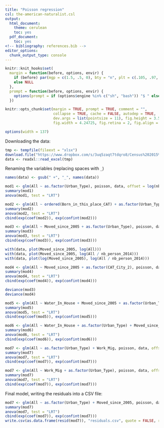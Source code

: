 ```yaml
---
title: "Poisson regression"
csl: the-american-naturalist.csl
output:
  html_document:
    theme: cerulean
    toc: yes
  pdf_document:
    toc: yes
<!-- bibliography: references.bib -->
editor_options: 
  chunk_output_type: console
---
```


<!--
IMAGES:
Insert them with: ![alt text](image.png)
You can also resize them if needed: convert image.png -resize 50% image.png
If you want to center the image, go through HTML code:
<div style="text-align:center"><img src ="image.png"/></div>

REFERENCES:
For references: Put all the bibTeX references in the file "references.bib"
in the current folder and cite the references as @key or [@key] in the text.
Uncomment the bibliography field in the above header and put a "References"
title wherever you want to display the reference list.
-->

<style type="text/css">
.main-container {
  max-width: 1370px;
  margin-left: auto;
  margin-right: auto;
}
</style>

```r
knitr::knit_hooks$set(
  margin = function(before, options, envir) {
    if (before) par(mgp = c(1.5, .5, 0), bty = "n", plt = c(.105, .97, .13, .97))
    else NULL
  },
  prompt = function(before, options, envir) {
    options(prompt = if (options$engine %in% c("sh", "bash")) "$ " else "> ")
  })

knitr::opts_chunk$set(margin = TRUE, prompt = TRUE, comment = "",
                      collapse = TRUE, cache = FALSE, autodep = TRUE,
                      dev.args = list(pointsize = 11), fig.height = 3.5,
                      fig.width = 4.24725, fig.retina = 2, fig.align = "center")

options(width = 137)
```

Downloading the data:

```r
tmp <- tempfile(fileext = "xlsx")
download.file("https://www.dropbox.com/s/3uq5zaqt7tdqro8/Census%202015%20village%20dengue%20and%20built%20Up.xlsx?raw=1", tmp)
data <- readxl::read_excel(tmp)
```

Renaming the variables (replacing spaces with `_`)

```r
names(data) <- gsub(" +", "_", names(data))
```

```r
mod1 <- glm(All ~ as.factor(Urban_Type), poisson, data, offset = log(nb_person_2014))
summary(mod1)
anova(mod1, test = "LRT")
```

```r
mod2 <- glm(All ~ ordered(Born_in_this_place_CAT) + as.factor(Urban_Type), poisson, data, offset = log(nb_person_2014))
summary(mod2)
anova(mod2, test = "LRT")
cbind(exp(coef(mod2)), exp(confint(mod2)))
```

```r
mod3 <- glm(All ~ Moved_since_2005 + as.factor(Urban_Type), poisson, data, offset = log(nb_person_2014))
summary(mod3)
anova(mod3, test = "LRT")
cbind(exp(coef(mod3)), exp(confint(mod3)))
```

```r
with(data, plot(Moved_since_2005, log(All)))
with(data, plot(Moved_since_2005, log(All / nb_person_2014)))
with(data, plot(log(Moved_since_2005), log(All / nb_person_2014)))
```

```r
mod4 <- glm(All ~ Moved_since_2005 + as.factor(CAT_City_2), poisson, data, offset = log(nb_person_2014))
summary(mod4)
anova(mod4, test = "LRT")
cbind(exp(coef(mod4)), exp(confint(mod4)))
```

```r
deviance(mod3)
deviance(mod4)
```

```r
mod5 <- glm(All ~ Water_In_House + Moved_since_2005 + as.factor(Urban_Type), poisson, data, offset = log(nb_person_2014))
summary(mod5)
anova(mod5, test = "LRT")
cbind(exp(coef(mod5)), exp(confint(mod5)))
```

```r
mod6 <- glm(All ~ Water_In_House + as.factor(Urban_Type) + Moved_since_2005, poisson, data, offset = log(nb_person_2014))
summary(mod6)
anova(mod6, test = "LRT")
cbind(exp(coef(mod6)), exp(confint(mod6)))
```

```r
mod7 <- glm(All ~ as.factor(Urban_Type) + Work_Mig, poisson, data, offset = log(nb_person_2014))
summary(mod7)
anova(mod7, test = "LRT")
cbind(exp(coef(mod7)), exp(confint(mod7)))
```

```r
mod7 <- glm(All ~ Work_Mig + as.factor(Urban_Type), poisson, data, offset = log(nb_person_2014))
summary(mod7)
anova(mod7, test = "LRT")
cbind(exp(coef(mod7)), exp(confint(mod7)))
```

Final model, writing the residuals into a CSV file:

```r
mod7 <- glm(All ~ as.factor(Urban_Type) + Moved_since_2005, poisson, data, offset = log(nb_person_2014))
summary(mod7)
anova(mod7, test = "LRT")
cbind(exp(coef(mod7)), exp(confint(mod7)))
write.csv(as.data.frame(resid(mod7)), "residuals.csv", quote = FALSE, row.names = FALSE)
```
